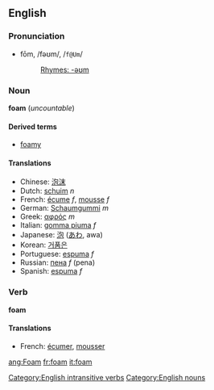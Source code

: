 ==English==
===Pronunciation===
*fōm, /fəʊm/, /<tt>f@Um</tt>/
*:[[Rhymes:English:-əʊm|Rhymes: -əʊm]]

===Noun===
'''foam''' (''uncountable'')

====Derived terms====
*[[foamy]]

====Translations====
*Chinese: [[泡沫]]
*Dutch: [[schuim]] ''n''
*French: [[écume]] ''f'', [[mousse]] ''f''
*German: [[Schaumgummi]] ''m''
*Greek: [[αφρός]] ''m''
*Italian: [[gomma piuma]] ''f''
*Japanese: [[泡]] ([[あわ]], awa)
*Korean: [[거품은]]
*Portuguese: [[espuma]] ''f''
*Russian: [[пена]] ''f'' (pena)
*Spanish: [[espuma]] ''f''

===Verb===
'''foam'''

====Translations====
*French: [[écumer]], [[mousser]]

[[Category:English intransitive verbs]][[Category:English nouns]]

[[ang:Foam]]
[[fr:foam]]
[[it:foam]]